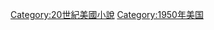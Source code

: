 {{Year by category
|m=1
|c=9
|d=5
|y=0
|cat=美國小說
|sortkey=小說
|parent=
|subcat=1950年小说
}}

[[Category:20世紀美國小說|Category:20世紀美國小說]]
[[Category:1950年美国|Category:1950年美国]]